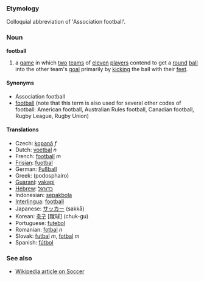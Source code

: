 ===Etymology===
Colloquial abbreviation of 'Association football'.

===Noun===
'''football'''

#a [[game]] in which [[two]] [[team]]s of [[eleven]] [[player]]s contend to get a [[round]] [[ball]] into the other team's [[goal]] primarily by [[kick]]ing the ball with their [[foot|feet]].

====Synonyms====
*Association football
*[[football]] (note that this term is also used for several other codes of football: American football, Australian Rules football, Canadian football, Rugby League, Rugby Union)

====Translations====
*Czech: [[kopaná]] ''f''
*Dutch: [[voetbal]] ''n''
*French: [[football]] ''m''
*[[Frisian]]: [[fuotbal]]
*German: [[Fußball]]
*Greek: (podosphairo)
*[[Guaraní]]: [[vakapi]]
*[[Hebrew]]: [[כדורגל]]
*Indonesian: [[sepakbola]]
*[[Interlingua]]: [[football]]
*Japanese: [[サッカー]] (sakkā)
*Korean: [[축구]] [蹴球] (chuk-gu)
*Portuguese: [[futebol]]
*Romanian: [[fotbal]] ''n''
*Slovak: [[futbal]] ''m'', [[fotbal]] ''m''
*Spanish: [[fútbol]]

===See also===
* [[w:Soccer|Wikipedia article on Soccer]]